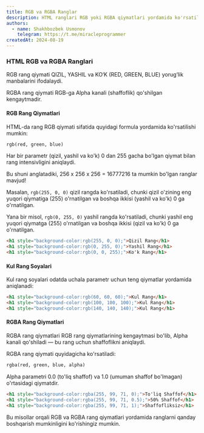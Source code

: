 ```yaml
---
title: RGB va RGBA Ranglar
description: HTML ranglari RGB yoki RGBA qiymatlari yordamida ko'rsatilishi mumkin, bu yerda RGBA qiymatlari rangga Alpha kanali qo'shib shaffoflikni boshqaradi.
authors:
  - name: Shakhbozbek Usmonov
    telegram: https://t.me/miracleprogrammer
createdAt: 2024-08-19
---
```


### HTML RGB va RGBA Ranglari

RGB rang qiymati QIZIL, YASHIL va KO‘K (RED, GREEN, BLUE) yorug‘lik manbalarini ifodalaydi.

RGBA rang qiymati RGB-ga Alpha kanali (shaffoflik) qo'shilgan kengaytmadir.

#### RGB Rang Qiymatlari

HTML-da rang RGB qiymati sifatida quyidagi formula yordamida ko'rsatilishi mumkin:

```html
rgb(red, green, blue)
```

Har bir parametr (qizil, yashil va ko'k) 0 dan 255 gacha bo'lgan qiymat bilan rang intensivligini aniqlaydi.

Bu shuni anglatadiki, 256 x 256 x 256 = 16777216 ta mumkin bo'lgan ranglar mavjud!

Masalan, `rgb(255, 0, 0)` qizil rangda ko'rsatiladi, chunki qizil o'zining eng yuqori qiymatiga (255) o'rnatilgan va boshqa ikkisi (yashil va ko'k) 0 ga o'rnatilgan.

Yana bir misol, `rgb(0, 255, 0)` yashil rangda ko'rsatiladi, chunki yashil eng yuqori qiymatga (255) o'rnatilgan va boshqa ikkisi (qizil va ko'k) 0 ga o'rnatilgan.

```html
<h1 style="background-color:rgb(255, 0, 0);">Qizil Rang</h1>
<h1 style="background-color:rgb(0, 255, 0);">Yashil Rang</h1>
<h1 style="background-color:rgb(0, 0, 255);">Ko'k Rang</h1>
```

#### Kul Rang Soyalari

Kul rang soyalari odatda uchala parametr uchun teng qiymatlar yordamida aniqlanadi:

```html
<h1 style="background-color:rgb(60, 60, 60);">Kul Rang</h1>
<h1 style="background-color:rgb(100, 100, 100);">Kul Rang</h1>
<h1 style="background-color:rgb(140, 140, 140);">Kul Rang</h1>
```

#### RGBA Rang Qiymatlari

RGBA rang qiymatlari RGB rang qiymatlarining kengaytmasi bo'lib, Alpha kanali qo'shiladi — bu rang uchun shaffoflikni aniqlaydi.

RGBA rang qiymati quyidagicha ko'rsatiladi:

```html
rgba(red, green, blue, alpha)
```

Alpha parametri 0.0 (to'liq shaffof) va 1.0 (umuman shaffof bo'lmagan) o'rtasidagi qiymatdir.

```html
<h1 style="background-color:rgba(255, 99, 71, 0);">To'liq Shaffof</h1>
<h1 style="background-color:rgba(255, 99, 71, 0.5);">50% Shaffof</h1>
<h1 style="background-color:rgba(255, 99, 71, 1);">Shaffofliksiz</h1>
```

Bu misollar orqali RGB va RGBA rang qiymatlari yordamida ranglarni qanday boshqarish mumkinligini ko'rishingiz mumkin.